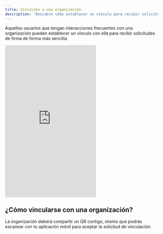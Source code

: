 ```yaml
---
title: Vincúlate a una organización
description: 'Descubre cómo establecer un vínculo para recibir solicitudes de firma de una organización'
---
```


Aquellos usuarios que tengan interacciones frecuentes con una organización pueden establecer un vínculo con ella para recibir solicitudes de firma de forma más sencilla.

<iframe
  height="500"
  src="https://www.youtube.com/embed/vqxVRIBNtBA"
  title="YouTube video player"
  frameborder="0"
  allow="accelerometer; autoplay; clipboard-write; encrypted-media; gyroscope; picture-in-picture"
  allowfullscreen
></iframe>

## ¿Cómo vincularse con una organización?

La organización deberá compartir un QR contigo, mismo que podrás escanear con tu aplicación móvil para aceptar la solicitud de vinculación.

